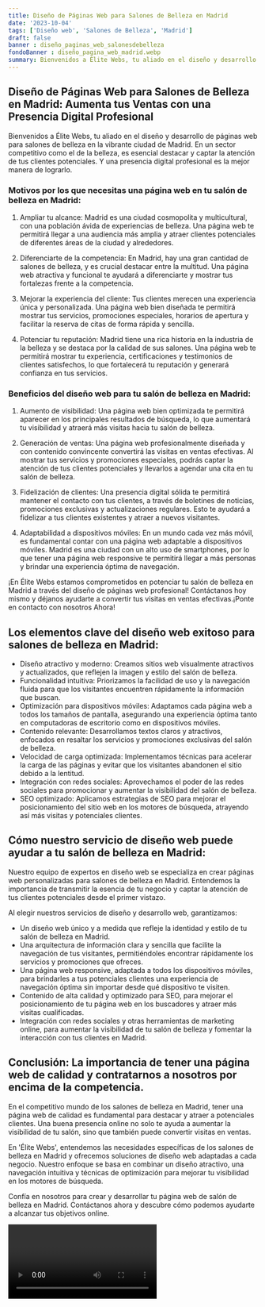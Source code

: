 ```yaml
---
title: Diseño de Páginas Web para Salones de Belleza en Madrid
date: '2023-10-04'
tags: ['Diseño web', 'Salones de Belleza', 'Madrid']
draft: false
banner : diseño_paginas_web_salonesdebelleza
fondoBanner : diseño_pagina_web_madrid.webp
summary: Bienvenidos a Élite Webs, tu aliado en el diseño y desarrollo de páginas web para salones de belleza en la vibrante ciudad de Madrid. En un sector competitivo como el de la belleza, es esencial destacar y captar la atención de tus clientes potenciales. Y una presencia digital profesional es la mejor manera de lograrlo.
---
```


## Diseño de Páginas Web para Salones de Belleza en Madrid: Aumenta tus Ventas con una Presencia Digital Profesional

Bienvenidos a Élite Webs, tu aliado en el diseño y desarrollo de páginas web para salones de belleza en la vibrante ciudad de Madrid. En un sector competitivo como el de la belleza, es esencial destacar y captar la atención de tus clientes potenciales. Y una presencia digital profesional es la mejor manera de lograrlo.

### Motivos por los que necesitas una página web en tu salón de belleza en Madrid:

1. Ampliar tu alcance: Madrid es una ciudad cosmopolita y multicultural, con una población ávida de experiencias de belleza. Una página web te permitirá llegar a una audiencia más amplia y atraer clientes potenciales de diferentes áreas de la ciudad y alrededores.

2. Diferenciarte de la competencia: En Madrid, hay una gran cantidad de salones de belleza, y es crucial destacar entre la multitud. Una página web atractiva y funcional te ayudará a diferenciarte y mostrar tus fortalezas frente a la competencia.

3. Mejorar la experiencia del cliente: Tus clientes merecen una experiencia única y personalizada. Una página web bien diseñada te permitirá mostrar tus servicios, promociones especiales, horarios de apertura y facilitar la reserva de citas de forma rápida y sencilla.

4. Potenciar tu reputación: Madrid tiene una rica historia en la industria de la belleza y se destaca por la calidad de sus salones. Una página web te permitirá mostrar tu experiencia, certificaciones y testimonios de clientes satisfechos, lo que fortalecerá tu reputación y generará confianza en tus servicios.

### Beneficios del diseño web para tu salón de belleza en Madrid:

1. Aumento de visibilidad: Una página web bien optimizada te permitirá aparecer en los principales resultados de búsqueda, lo que aumentará tu visibilidad y atraerá más visitas hacia tu salón de belleza.

2. Generación de ventas: Una página web profesionalmente diseñada y con contenido convincente convertirá las visitas en ventas efectivas. Al mostrar tus servicios y promociones especiales, podrás captar la atención de tus clientes potenciales y llevarlos a agendar una cita en tu salón de belleza.

3. Fidelización de clientes: Una presencia digital sólida te permitirá mantener el contacto con tus clientes, a través de boletines de noticias, promociones exclusivas y actualizaciones regulares. Esto te ayudará a fidelizar a tus clientes existentes y atraer a nuevos visitantes.

4. Adaptabilidad a dispositivos móviles: En un mundo cada vez más móvil, es fundamental contar con una página web adaptable a dispositivos móviles. Madrid es una ciudad con un alto uso de smartphones, por lo que tener una página web responsive te permitirá llegar a más personas y brindar una experiencia óptima de navegación.

¡En Élite Webs estamos comprometidos en potenciar tu salón de belleza en Madrid a través del diseño de páginas web profesional! Contáctanos hoy mismo y déjanos ayudarte a convertir tus visitas en ventas efectivas.¡Ponte en contacto con nosotros Ahora!

<GifSeo />

<Cta />

## Los elementos clave del diseño web exitoso para salones de belleza en Madrid:

- Diseño atractivo y moderno: Creamos sitios web visualmente atractivos y actualizados, que reflejen la imagen y estilo del salón de belleza.
- Funcionalidad intuitiva: Priorizamos la facilidad de uso y la navegación fluida para que los visitantes encuentren rápidamente la información que buscan.
- Optimización para dispositivos móviles: Adaptamos cada página web a todos los tamaños de pantalla, asegurando una experiencia óptima tanto en computadoras de escritorio como en dispositivos móviles.
- Contenido relevante: Desarrollamos textos claros y atractivos, enfocados en resaltar los servicios y promociones exclusivas del salón de belleza.
- Velocidad de carga optimizada: Implementamos técnicas para acelerar la carga de las páginas y evitar que los visitantes abandonen el sitio debido a la lentitud.
- Integración con redes sociales: Aprovechamos el poder de las redes sociales para promocionar y aumentar la visibilidad del salón de belleza.
- SEO optimizado: Aplicamos estrategias de SEO para mejorar el posicionamiento del sitio web en los motores de búsqueda, atrayendo así más visitas y potenciales clientes.

## Cómo nuestro servicio de diseño web puede ayudar a tu salón de belleza en Madrid:

Nuestro equipo de expertos en diseño web se especializa en crear páginas web personalizadas para salones de belleza en Madrid. Entendemos la importancia de transmitir la esencia de tu negocio y captar la atención de tus clientes potenciales desde el primer vistazo.

Al elegir nuestros servicios de diseño y desarrollo web, garantizamos:

- Un diseño web único y a medida que refleje la identidad y estilo de tu salón de belleza en Madrid.
- Una arquitectura de información clara y sencilla que facilite la navegación de tus visitantes, permitiéndoles encontrar rápidamente los servicios y promociones que ofreces.
- Una página web responsive, adaptada a todos los dispositivos móviles, para brindarles a tus potenciales clientes una experiencia de navegación óptima sin importar desde qué dispositivo te visiten.
- Contenido de alta calidad y optimizado para SEO, para mejorar el posicionamiento de tu página web en los buscadores y atraer más visitas cualificadas.
- Integración con redes sociales y otras herramientas de marketing online, para aumentar la visibilidad de tu salón de belleza y fomentar la interacción con tus clientes en Madrid.

## Conclusión: La importancia de tener una página web de calidad y contratarnos a nosotros por encima de la competencia.

En el competitivo mundo de los salones de belleza en Madrid, tener una página web de calidad es fundamental para destacar y atraer a potenciales clientes. Una buena presencia online no solo te ayuda a aumentar la visibilidad de tu salón, sino que también puede convertir visitas en ventas.

En 'Élite Webs', entendemos las necesidades específicas de los salones de belleza en Madrid y ofrecemos soluciones de diseño web adaptadas a cada negocio. Nuestro enfoque se basa en combinar un diseño atractivo, una navegación intuitiva y técnicas de optimización para mejorar tu visibilidad en los motores de búsqueda.

Confía en nosotros para crear y desarrollar tu página web de salón de belleza en Madrid. Contáctanos ahora y descubre cómo podemos ayudarte a alcanzar tus objetivos online.

<Video />

<CtaBot job='Salones de Belleza' city='Madrid'/>

<Gmaps query='Madrid+españa+maps' />